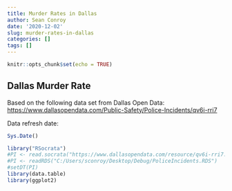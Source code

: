 ```yaml
---
title: Murder Rates in Dallas
author: Sean Conroy
date: '2020-12-02'
slug: murder-rates-in-dallas
categories: []
tags: []
---
```




```r
knitr::opts_chunk$set(echo = TRUE)
```

## Dallas Murder Rate

Based on the following data set from Dallas Open Data: <https://www.dallasopendata.com/Public-Safety/Police-Incidents/qv6i-rri7>


Data refresh date:
```r
Sys.Date()

```

```r
library("RSocrata")
#PI <- read.socrata("https://www.dallasopendata.com/resource/qv6i-rri7.csv")
#PI <- readRDS("C:/Users/sconroy/Desktop/Debug/PoliceIncidents.RDS")
#setDT(PI)
library(data.table)
library(ggplot2)

```
